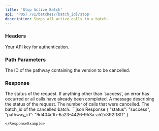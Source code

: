 ```yaml
---
title: 'Stop Active Batch'
api: 'POST /v1/batches/{batch_id}/stop'
description: Stops all active calls in a batch.
---
```


### Headers

<ParamField header="authorization" type="string" required={true}>
  Your API key for authentication.
</ParamField>


### Path Parameters
<ParamField path="batch_id" type="string" required={true}>
The ID of the pathway containing the version to be cancelled.
</ParamField>









### Response

<ResponseField name="status" type="string">
   The status of the request. If anything other than ‘success’, an error has occurred or all calls have already been completed.
</ResponseField>
<ResponseField name="message" type="string">
  A message describing the status of the request.
</ResponseField>
<ResponseField name="num_calls" type="number">
  The number of calls that were cancelled.
</ResponseField>
<ResponseField name="batch_id" type="array">
  The batch_id of the cancelled batch.
</ResponseField>



<ResponseExample>
```json Response
{
  "status": "success",
  "pathway_id": "9d404c1b-6a23-4426-953a-a52c392ff8f1"
}

```
</ResponseExample>
